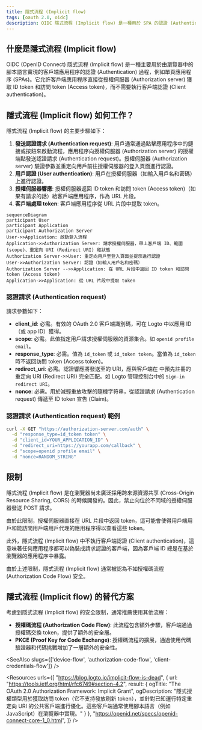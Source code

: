 ```yaml
---
title: 隱式流程 (Implicit flow)
tags: [oauth 2.0, oidc]
description: OIDC 隱式流程 (Implicit flow) 是一種用於 SPA 的認證 (Authentication) 方法，使其能夠從授權伺服器 (Authorization server) 快速接收 token。儘管省略了後端伺服器簡化了流程，但由於 token 在 URL 中暴露，安全性較低。
---
```


## 什麼是隱式流程 (Implicit flow)

OIDC (OpenID Connect) 隱式流程 (Implicit flow) 是一種主要用於由瀏覽器中的腳本語言實現的客戶端應用程序的認證 (Authentication) 過程，例如單頁應用程序 (SPAs)。它允許客戶端應用程序直接從授權伺服器 (Authorization server) 獲取 ID token 和訪問 token (Access token)，而不需要執行客戶端認證 (Client authentication)。

## 隱式流程 (Implicit flow) 如何工作？

隱式流程 (Implicit flow) 的主要步驟如下：

1. **發送認證請求 (Authentication request)**: 用戶通常通過點擊應用程序中的鏈接或按鈕來啟動流程，應用程序向授權伺服器 (Authorization server) 的授權端點發送認證請求 (Authentication request)。授權伺服器 (Authorization server) 驗證參數並重定向用戶前往授權伺服器的登入頁面進行認證。
2. **用戶認證 (User authentication)**: 用戶在授權伺服器（如輸入用戶名和密碼）上進行認證。
3. **授權伺服器響應**: 授權伺服器返回 ID token 和訪問 token (Access token)（如果有請求的話）給客戶端應用程序，作為 URL 片段。
4. **客戶端處理 token**: 客戶端應用程序從 URL 片段中提取 token。

```mermaid
sequenceDiagram
participant User
participant Application
participant Authorization Server
User->>Application: 啟動登入流程
Application->>Authorization Server: 請求授權伺服器，帶上客戶端 ID、範圍 (scope)、重定向 URI (Redirect URI) 和狀態
Authorization Server->>User: 重定向用戶至登入頁面並提示進行認證
User->>Authorization Server: 認證（如輸入用戶名和密碼）
Authorization Server -->>Application: 在 URL 片段中返回 ID token 和訪問 token (Access token)
Application->>Application: 從 URL 片段中提取 token
```

### 認證請求 (Authentication request)

請求參數如下：
- **client_id**: 必需。有效的 OAuth 2.0 客戶端識別碼，可在 Logto 中以應用 ID（或 app ID）獲得。
- **scope**: 必需。此值指定用戶請求授權伺服器的資源集合。如 `openid profile email`。
- **response_type**: 必需。值為 `id_token` 或 `id_token token`。當值為 `id_token` 時不返回訪問 token (Access token)。
- **redirect_uri**: 必需。認證響應將發送至的 URI，應與客戶端在 <Ref slug="openid-connect" headingId="openid-provider-op" /> 中預先註冊的重定向 URI (Redirect URI) 完全匹配。如 Logto 管理控制台中的 `Sign-in redirect URI`。
- **nonce**: 必需。用於減輕重放攻擊的隨機字符串，從認證請求 (Authentication request) 傳遞至 ID token 宣告 (Claim)。

### 認證請求 (Authentication request) 範例

```bash
curl -X GET "https://authorization-server.com/auth" \
  -d "response_type=id_token token" \
  -d "client_id=YOUR_APPLICATION_ID" \
  -d "redirect_uri=https://yourapp.com/callback" \
  -d "scope=openid profile email" \
  -d "nonce=RANDOM_STRING"
```

## 限制

隱式流程 (Implicit flow) 是在瀏覽器尚未廣泛採用跨來源資源共享 (Cross-Origin Resource Sharing, CORS) 的時候開發的。因此，禁止向位於不同域的授權伺服器發送 POST 請求。

由於此限制，授權伺服器直接在 URL 片段中返回 token，這可能會使得用戶端用戶和能訪問用戶端用戶代理的應用程序得以查看這些 token。

此外，隱式流程 (Implicit flow) 中不執行客戶端認證 (Client authentication)，這意味著任何應用程序都可以偽裝成請求認證的客戶端，因為客戶端 ID 總是在基於瀏覽器的應用程序中暴露。

由於上述限制，隱式流程 (Implicit flow) 通常被認為不如授權碼流程 (Authorization Code Flow) 安全。

## 隱式流程 (Implicit flow) 的替代方案

考慮到隱式流程 (Implicit flow) 的安全限制，通常推薦使用其他流程：
- **授權碼流程 (Authorization Code Flow)**: 此流程包含額外步驟，客戶端通過授權碼交換 token，提供了額外的安全層。
- **PKCE (Proof Key for Code Exchange)**: 授權碼流程的擴展，通過使用代碼驗證器和代碼挑戰增加了一層額外的安全性。

<SeeAlso slugs={['device-flow', 'authorization-code-flow', 'client-credentials-flow']} />

<Resources
  urls={[
    "https://blog.logto.io/implicit-flow-is-dead",
    {
      url: "https://tools.ietf.org/html/rfc6749#section-4.2",
      result: {
        ogTitle: "The OAuth 2.0 Authorization Framework: Implicit Grant",
        ogDescription: "隱式授權類型用於獲取訪問 token（它不支持發放刷新 token），並針對已知運行特定重定向 URI 的公共客戶端進行優化。這些客戶端通常使用腳本語言（例如 JavaScript）在瀏覽器中實現。"
      }
    },
    "https://openid.net/specs/openid-connect-core-1_0.html",
  ]}
/>
